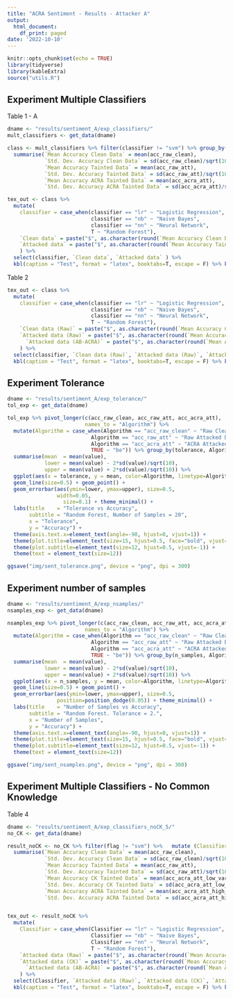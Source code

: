 ```yaml
---
title: "ACRA Sentiment - Results - Attacker A"
output:
  html_document:
    df_print: paged
date: '2022-10-10'
---
```


```r
knitr::opts_chunk$set(echo = TRUE)
library(tidyverse)
library(kableExtra)
source("utils.R")
```


## Experiment Multiple Classifiers

Table 1 - A

```r
dname <- "results/sentiment_A/exp_classifiers/"
mult_classifiers <- get_data(dname)

class <- mult_classifiers %>% filter(classifier != "svm") %>% group_by(classifier, var) %>% 
  summarise(`Mean Accuracy Clean Data` = mean(acc_raw_clean),
            `Std. Dev. Accuracy Clean Data` = sd(acc_raw_clean)/sqrt(10),
            `Mean Accuracy Tainted Data` = mean(acc_raw_att),
            `Std. Dev. Accuracy Tainted Data` = sd(acc_raw_att)/sqrt(10),
            `Mean Accuracy ACRA Tainted Data` = mean(acc_acra_att),
            `Std. Dev. Accuracy ACRA Tainted Data` = sd(acc_acra_att)/sqrt(10)) 

tex_out <- class %>% 
  mutate(
    classifier = case_when(classifier == "lr" ~ "Logistic Regression",
                           classifier == "nb" ~ "Naive Bayes",
                           classifier == "nn" ~ "Neural Network",
                           T ~ "Random Forest"),
    `Clean data` = paste("$", as.character(round(`Mean Accuracy Clean Data`,3)), "\\pm", round(`Std. Dev. Accuracy Clean Data`, 3), "$"),
    `Attacked data` = paste("$", as.character(round(`Mean Accuracy Tainted Data`,3)), "\\pm", round(`Std. Dev. Accuracy Tainted Data`, 3), "$")
    ) %>%
  select(classifier, `Clean data`, `Attacked data` ) %>% 
  kbl(caption = "Test", format = "latex", booktabs=T, escape = F) %>% kable_styling(latex_options = c("hold_position"))
```

Table 2

```r
tex_out <- class %>% 
  mutate(
    classifier = case_when(classifier == "lr" ~ "Logistic Regression",
                           classifier == "nb" ~ "Naive Bayes",
                           classifier == "nn" ~ "Neural Network",
                           T ~ "Random Forest"),
    `Clean data (Raw)` = paste("$", as.character(round(`Mean Accuracy Clean Data`,3)), "\\pm", round(`Std. Dev. Accuracy Clean Data`, 3), "$"),
    `Attacked data (Raw)` = paste("$", as.character(round(`Mean Accuracy Tainted Data`,3)), "\\pm", round(`Std. Dev. Accuracy Tainted Data`, 3), "$"),
      `Attacked data (AB-ACRA)` = paste("$", as.character(round(`Mean Accuracy ACRA Tainted Data`,3)), "\\pm", round(`Std. Dev. Accuracy ACRA Tainted Data`, 3), "$")
    ) %>%
  select(classifier, `Clean data (Raw)`, `Attacked data (Raw)`, `Attacked data (AB-ACRA)`)  %>% 
  kbl(caption = "Test", format = "latex", booktabs=T, escape = F) %>% kable_styling(latex_options = c("hold_position"))
```

## Experiment Tolerance

```r
dname <- "results/sentiment_A/exp_tolerance/"
tol_exp <- get_data(dname)

tol_exp %>% pivot_longer(c(acc_raw_clean, acc_raw_att, acc_acra_att),
                         names_to = "Algorithm") %>% 
  mutate(Algorithm = case_when(Algorithm == "acc_raw_clean" ~ "Raw Clean Data",
                           Algorithm == "acc_raw_att" ~ "Raw Attacked Data",
                           Algorithm == "acc_acra_att" ~ "ACRA Attacked Data",
                           TRUE ~ "be")) %>% group_by(tolerance, Algorithm) %>% 
  summarise(mean  = mean(value),
            lower = mean(value) - 2*sd(value)/sqrt(10),
            upper = mean(value) + 2*sd(value)/sqrt(10)) %>%
  ggplot(aes(x = tolerance, y = mean, color=Algorithm, linetype=Algorithm)) + 
  geom_line(size=0.5) + geom_point() + 
  geom_errorbar(aes(ymin=lower, ymax=upper), size=0.5,
                width=0.05,
                  size=0.1) + theme_minimal() +
  labs(title    = "Tolerance vs Accuracy",
       subtitle = "Random Forest, Number of Samples = 20",
       x = "Tolerance",
       y = "Accuracy") +
  theme(axis.text.x=element_text(angle=-90, hjust=0, vjust=1)) +
  theme(plot.title=element_text(size=15, hjust=0.5, face="bold", vjust=-1)) +
  theme(plot.subtitle=element_text(size=12, hjust=0.5, vjust=-1)) +
  theme(text = element_text(size=12)) 

ggsave("img/sent_tolerance.png", device = "png", dpi = 300)
```

## Experiment number of samples

```r
dname <- "results/sentiment_A/exp_nsamples/"
nsamples_exp <- get_data(dname)
```

```r
nsamples_exp %>% pivot_longer(c(acc_raw_clean, acc_raw_att, acc_acra_att),
                         names_to = "Algorithm") %>% 
  mutate(Algorithm = case_when(Algorithm == "acc_raw_clean" ~ "Raw Clean Data",
                           Algorithm == "acc_raw_att" ~ "Raw Attacked Data",
                           Algorithm == "acc_acra_att" ~ "ACRA Attacked Data",
                           TRUE ~ "be")) %>% group_by(n_samples, Algorithm) %>% 
  summarise(mean  = mean(value),
            lower = mean(value) - 2*sd(value)/sqrt(10),
            upper = mean(value) + 2*sd(value)/sqrt(10)) %>%
  ggplot(aes(x = n_samples, y = mean, color=Algorithm, linetype=Algorithm)) + 
  geom_line(size=0.5) + geom_point() + 
  geom_errorbar(aes(ymin=lower, ymax=upper), size=0.5,
                position=position_dodge(0.05)) + theme_minimal() +
  labs(title    = "Number of Samples vs Accuracy",
       subtitle = "Random Forest. Tolerance = 2.",
       x = "Number of Samples",
       y = "Accuracy") +
  theme(axis.text.x=element_text(angle=-90, hjust=0, vjust=1)) +
  theme(plot.title=element_text(size=15, hjust=0.5, face="bold", vjust=-1)) +
  theme(plot.subtitle=element_text(size=12, hjust=0.5, vjust=-1)) +
  theme(text = element_text(size=12)) 

ggsave("img/sent_nsamples.png", device = "png", dpi = 300)
```


## Experiment Multiple Classifiers - No Common Knowledge


Table 4

```r
dname <- "results/sentiment_A/exp_classifiers_noCK_5/"
no_CK <- get_data(dname)

result_noCK <- no_CK %>% filter(flag != "svm") %>%   mutate (Classifier = flag) %>% group_by(Classifier) %>% 
  summarise(`Mean Accuracy Clean Data` = mean(acc_raw_clean),
            `Std. Dev. Accuracy Clean Data` = sd(acc_raw_clean)/sqrt(10),
            `Mean Accuracy Tainted Data` = mean(acc_raw_att),
            `Std. Dev. Accuracy Tainted Data` = sd(acc_raw_att)/sqrt(10),
            `Mean Accuracy CK Tainted Data` = mean(acc_acra_att_low_var),
            `Std. Dev. Accuracy CK Tainted Data` = sd(acc_acra_att_low_var)/sqrt(10),
            `Mean Accuracy ACRA Tainted Data` = mean(acc_acra_att_high_var),
            `Std. Dev. Accuracy ACRA Tainted Data` = sd(acc_acra_att_high_var)/sqrt(10))


tex_out <- result_noCK %>% 
  mutate(
    Classifier = case_when(Classifier == "lr" ~ "Logistic Regression",
                           Classifier == "nb" ~ "Naive Bayes",
                           Classifier == "nn" ~ "Neural Network",
                           T ~ "Random Forest"),
    `Attacked data (Raw)` = paste("$", as.character(round(`Mean Accuracy Tainted Data`,3)), "\\pm", round(`Std. Dev. Accuracy Tainted Data`, 3), "$"),
    `Attacked data (CK)` = paste("$", as.character(round(`Mean Accuracy CK Tainted Data`,3)), "\\pm", round(`Std. Dev. Accuracy CK Tainted Data`, 3), "$"),
      `Attacked data (AB-ACRA)` = paste("$", as.character(round(`Mean Accuracy ACRA Tainted Data`,3)), "\\pm", round(`Std. Dev. Accuracy ACRA Tainted Data`, 3), "$")
    ) %>%
  select(Classifier, `Attacked data (Raw)`, `Attacked data (CK)`, `Attacked data (AB-ACRA)`)  %>% 
  kbl(caption = "Test", format = "latex", booktabs=T, escape = F) %>% kable_styling(latex_options = c("hold_position"))
```
